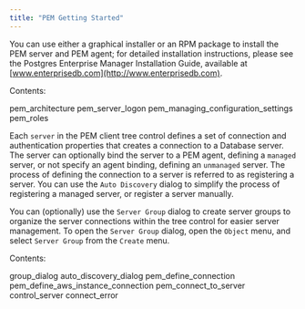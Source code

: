 ```yaml
---
title: "PEM Getting Started"
---
```


<div id="toc_pem_getting_started" class="registered_link"></div>

You can use either a graphical installer or an RPM package to install the PEM server and PEM agent; for detailed installation instructions, please see the Postgres Enterprise Manager Installation Guide, available at [www.enterprisedb.com](http://www.enterprisedb.com).

Contents:

<div class="toctree">

pem_architecture pem_server_logon pem_managing_configuration_settings pem_roles

</div>

Each `server` in the PEM client tree control defines a set of connection and authentication properties that creates a connection to a Database server. The server can optionally bind the server to a PEM agent, defining a `managed` server, or not specify an agent binding, defining an `unmanaged` server. The process of defining the connection to a server is referred to as registering a server. You can use the `Auto Discovery` dialog to simplify the process of registering a managed server, or register a server manually.

You can (optionally) use the `Server Group` dialog to create server groups to organize the server connections within the tree control for easier server management. To open the `Server Group` dialog, open the `Object` menu, and select `Server Group` from the `Create` menu.

Contents:

<div class="toctree">

group_dialog auto_discovery_dialog pem_define_connection pem_define_aws_instance_connection pem_connect_to_server control_server connect_error

</div>
